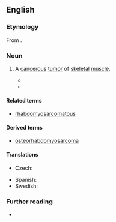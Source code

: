 ==English==
{{wikipedia}}

===Etymology===
From {{af|en|rhabdo-|myo-|sarcoma}}.

===Noun===
{{en-noun|s|rhabdomyosarcomata}}

# {{lb|en|pathology}} A [[cancerous]] [[tumor]] of [[skeletal]] [[muscle]].
#* {{quote-journal|en|journal=The American Journal of the Medical Sciences|date=July 1887|page=469|title=Primary malignant degeneration of the kidney in infancy|author=H. Longstreet Taylor|passage=Some of these cases might be referred to the sarcomata and some to carcinomata, but that is impossible unless they could be rexëamined by a reliable pathologist, as was done by Eve, who examined a so-called medullary tumor from the kidney of an infant, which had been deposited in the museum of the Royal College of Surgeons, London, in Hunter's time, and discovered that it belonged to that rare group of tumors which have been variously designated as '''rhabdomyosarcoma''' or as myosarcoma striocellulare.}}
#* {{quote-journal|en|year=1967|author=Arnold J. Kroll|url=http://www.iovs.org/content/6/5/531.short|title=Fine-structural classification of orbital rhabdomyosarcoma|journal=Investigative Ophthalmology & Visual Science|volume=6|issue=5|page=531–543.|passage='''Rhabdomyosarcoma''', the most common primary malignant orbital tumor of childhood, has been classified histologically as embryonal, differentiated, or alveolar.}}

====Related terms====
* [[rhabdomyosarcomatous]]

====Derived terms====
* [[osteorhabdomyosarcoma]]

====Translations====
{{trans-top|tumor}}
* Czech: {{t|cs|rabdomyosarkom|m}}
{{trans-mid}}
* Spanish: {{t|es|rabdomiosarcoma|m}}
* Swedish: {{t+|sv|rabdomyosarkom|n}}
{{trans-bottom}}

===Further reading===
* {{R:OneLook}}